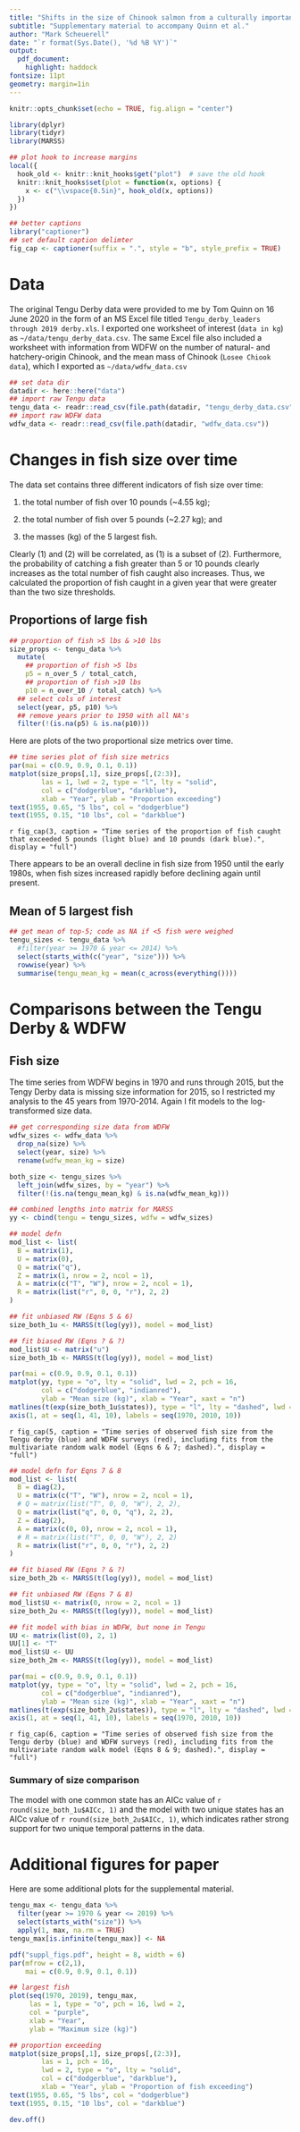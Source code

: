 ```yaml
---
title: "Shifts in the size of Chinook salmon from a culturally important recreational fishery"
subtitle: "Supplementary material to accompany Quinn et al."
author: "Mark Scheuerell"
date: "`r format(Sys.Date(), '%d %B %Y')`"
output:
  pdf_document:
    highlight: haddock
fontsize: 11pt
geometry: margin=1in
---
```


```r
knitr::opts_chunk$set(echo = TRUE, fig.align = "center")

library(dplyr)
library(tidyr)
library(MARSS)

## plot hook to increase margins
local({
  hook_old <- knitr::knit_hooks$get("plot")  # save the old hook
  knitr::knit_hooks$set(plot = function(x, options) {
    x <- c("\\vspace{0.5in}", hook_old(x, options))
  })
})

## better captions
library("captioner")
## set default caption delimter
fig_cap <- captioner(suffix = ".", style = "b", style_prefix = TRUE)
```


# Data

The original Tengu Derby data were provided to me by Tom Quinn on 16 June 2020 in the form of an MS Excel file titled `Tengu_derby_leaders through 2019 derby.xls`. I exported one worksheet of interest (`data in kg`) as `~/data/tengu_derby_data.csv`. The same Excel file also included a worksheet with information from WDFW on the number of natural- and hatchery-origin Chinook, and the mean mass of Chinook (`Losee Chiook data`), which I exported as `~/data/wdfw_data.csv`

```r
## set data dir
datadir <- here::here("data")
## import raw Tengu data
tengu_data <- readr::read_csv(file.path(datadir, "tengu_derby_data.csv"))
## import raw WDFW data
wdfw_data <- readr::read_csv(file.path(datadir, "wdfw_data.csv"))
```

# Changes in fish size over time

The data set contains three different indicators of fish size over time:

1) the total number of fish over 10 pounds (~4.55 kg);

2) the total number of fish over 5 pounds (~2.27 kg); and

3) the masses (kg) of the 5 largest fish.

Clearly (1) and (2) will be correlated, as (1) is a subset of (2). Furthermore, the probability of catching a fish greater than 5 or 10 pounds clearly increases as the total number of fish caught also increases. Thus, we calculated the proportion of fish caught in a given year that were greater than the two size thresholds.

## Proportions of large fish

```r
## proportion of fish >5 lbs & >10 lbs
size_props <- tengu_data %>%
  mutate(
    ## proportion of fish >5 lbs
    p5 = n_over_5 / total_catch,
    ## proportion of fish >10 lbs
    p10 = n_over_10 / total_catch) %>%
  ## select cols of interest
  select(year, p5, p10) %>%
  ## remove years prior to 1950 with all NA's
  filter(!(is.na(p5) & is.na(p10)))
```

Here are plots of the two proportional size metrics over time.

```r
## time series plot of fish size metrics
par(mai = c(0.9, 0.9, 0.1, 0.1))
matplot(size_props[,1], size_props[,(2:3)],
        las = 1, lwd = 2, type = "l", lty = "solid",
        col = c("dodgerblue", "darkblue"),
        xlab = "Year", ylab = "Proportion exceeding")
text(1955, 0.65, "5 lbs", col = "dodgerblue")
text(1955, 0.15, "10 lbs", col = "darkblue")
```

\setlength{\leftskip}{0.5in}
\setlength{\rightskip}{0.5in}

\small

`r fig_cap(3, caption = "Time series of the proportion of fish caught that exceeded 5 pounds (light blue) and 10 pounds (dark blue).", display = "full")` 

\normalsize

\setlength{\leftskip}{0in}
\setlength{\rightskip}{0in}

\vspace{0.25in}

There appears to be an overall decline in fish size from 1950 until the early 1980s, when fish sizes increased rapidly before declining again until present.

## Mean of 5 largest fish

```r
## get mean of top-5; code as NA if <5 fish were weighed
tengu_sizes <- tengu_data %>%
  #filter(year >= 1970 & year <= 2014) %>%
  select(starts_with(c("year", "size"))) %>%
  rowwise(year) %>% 
  summarise(tengu_mean_kg = mean(c_across(everything())))
```


# Comparisons between the Tengu Derby & WDFW

## Fish size

The time series from WDFW begins in 1970 and runs through 2015, but the Tengy Derby data is missing size information for 2015, so I restricted my analysis to the 45 years from 1970-2014. Again I fit models to the log-transformed size data.


```r
## get corresponding size data from WDFW
wdfw_sizes <- wdfw_data %>%
  drop_na(size) %>%
  select(year, size) %>%
  rename(wdfw_mean_kg = size)

both_size <- tengu_sizes %>%
  left_join(wdfw_sizes, by = "year") %>%
  filter(!(is.na(tengu_mean_kg) & is.na(wdfw_mean_kg)))

## combined lengths into matrix for MARSS
yy <- cbind(tengu = tengu_sizes, wdfw = wdfw_sizes)
```

```r
## model defn
mod_list <- list(
  B = matrix(1),
  U = matrix(0),
  Q = matrix("q"),
  Z = matrix(1, nrow = 2, ncol = 1),
  A = matrix(c("T", "W"), nrow = 2, ncol = 1),
  R = matrix(list("r", 0, 0, "r"), 2, 2)
)

## fit unbiased RW (Eqns 5 & 6)
size_both_1u <- MARSS(t(log(yy)), model = mod_list)

## fit biased RW (Eqns ? & ?)
mod_list$U <- matrix("u")
size_both_1b <- MARSS(t(log(yy)), model = mod_list)
```

```r
par(mai = c(0.9, 0.9, 0.1, 0.1))
matplot(yy, type = "o", lty = "solid", lwd = 2, pch = 16,
        col = c("dodgerblue", "indianred"),
        ylab = "Mean size (kg)", xlab = "Year", xaxt = "n")
matlines(t(exp(size_both_1u$states)), type = "l", lty = "dashed", lwd = 1, col = c("black"))
axis(1, at = seq(1, 41, 10), labels = seq(1970, 2010, 10))
```

\setlength{\leftskip}{0.5in}
\setlength{\rightskip}{0.5in}

\small

`r fig_cap(5, caption = "Time series of observed fish size from the Tengu derby (blue) and WDFW surveys (red), including fits from the multivariate random walk model (Eqns 6 & 7; dashed).", display = "full")` 

\normalsize

\setlength{\leftskip}{0in}
\setlength{\rightskip}{0in}

\vspace{0.25in}



```r
## model defn for Eqns 7 & 8
mod_list <- list(
  B = diag(2),
  U = matrix(c("T", "W"), nrow = 2, ncol = 1),
  # Q = matrix(list("T", 0, 0, "W"), 2, 2),
  Q = matrix(list("q", 0, 0, "q"), 2, 2),
  Z = diag(2),
  A = matrix(c(0, 0), nrow = 2, ncol = 1),
  # R = matrix(list("T", 0, 0, "W"), 2, 2)
  R = matrix(list("r", 0, 0, "r"), 2, 2)
)

## fit biased RW (Eqns ? & ?)
size_both_2b <- MARSS(t(log(yy)), model = mod_list)

## fit unbiased RW (Eqns 7 & 8)
mod_list$U <- matrix(0, nrow = 2, ncol = 1)
size_both_2u <- MARSS(t(log(yy)), model = mod_list)

## fit model with bias in WDFW, but none in Tengu
UU <- matrix(list(0), 2, 1)
UU[1] <- "T"
mod_list$U <- UU
size_both_2m <- MARSS(t(log(yy)), model = mod_list)

```

```r
par(mai = c(0.9, 0.9, 0.1, 0.1))
matplot(yy, type = "o", lty = "solid", lwd = 2, pch = 16,
        col = c("dodgerblue", "indianred"),
        ylab = "Mean size (kg)", xlab = "Year", xaxt = "n")
matlines(t(exp(size_both_2u$states)), type = "l", lty = "dashed", lwd = 1, col = c("dodgerblue", "indianred"))
axis(1, at = seq(1, 41, 10), labels = seq(1970, 2010, 10))
```

\setlength{\leftskip}{0.5in}
\setlength{\rightskip}{0.5in}

\small

`r fig_cap(6, caption = "Time series of observed fish size from the Tengu derby (blue) and WDFW surveys (red), including fits from the multivariate random walk model (Eqns 8 & 9; dashed).", display = "full")` 

\normalsize

\setlength{\leftskip}{0in}
\setlength{\rightskip}{0in}

\vspace{0.25in}

### Summary of size comparison

The model with one common state has an AICc value of `r round(size_both_1u$AICc, 1)` and the model with two unique states has an AICc value of `r round(size_both_2u$AICc, 1)`, which indicates rather strong support for two unique temporal patterns in the data.

# Additional figures for paper

Here are some additional plots for the supplemental material.

```r
tengu_max <- tengu_data %>%
  filter(year >= 1970 & year <= 2019) %>%
  select(starts_with("size")) %>%
  apply(1, max, na.rm = TRUE)
tengu_max[is.infinite(tengu_max)] <- NA 

pdf("suppl_figs.pdf", height = 8, width = 6)
par(mfrow = c(2,1),
    mai = c(0.9, 0.9, 0.1, 0.1))

## largest fish
plot(seq(1970, 2019), tengu_max,
     las = 1, type = "o", pch = 16, lwd = 2,
     col = "purple",
     xlab = "Year",
     ylab = "Maximum size (kg)")

## proportion exceeding
matplot(size_props[,1], size_props[,(2:3)],
        las = 1, pch = 16,
        lwd = 2, type = "o", lty = "solid",
        col = c("dodgerblue", "darkblue"),
        xlab = "Year", ylab = "Proportion of fish exceeding")
text(1955, 0.65, "5 lbs", col = "dodgerblue")
text(1955, 0.15, "10 lbs", col = "darkblue")

dev.off()
```


